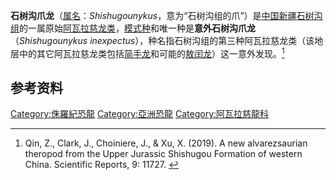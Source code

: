 {{Automatic taxobox
| fossil_range = [[晚侏罗世|晚侏罗世]]，~{{fossilrange|160.2|latest=Late Jurassic}} 
| image = Shishugounykus inexpectus skeletal reconstruction.png
| image_caption = 骨骼重建
| taxon = Shishugounykus
| authority = Qin ''et al.'', 2019 
| type_species = '''意外石树沟爪龙<br/>''Shishugounykus inexpectus'''''
| type_species_authority = Qin ''et al.'', 2019
| subdivision_ranks = 
| subdivision = 
}}

'''石树沟爪龙'''（[[属名|属名]]：''Shishugounykus''，意为“石树沟组的爪”）是[[中国|中国]][[新疆|新疆]][[石树沟组|石树沟组]]的一属原始[[阿瓦拉慈龙类|阿瓦拉慈龙类]]，[[模式种|模式种]]和唯一种是'''意外石树沟爪龙'''（''Shishugounykus inexpectus''），种名指石树沟组的第三种阿瓦拉慈龙类（该地层中的其它阿瓦拉慈龙类包括[[简手龙|简手龙]]和可能的[[敖闰龙|敖闰龙]]）这一意外发现。<ref>
Qin, Z., Clark, J., Choiniere, J., & Xu, X. (2019). A new alvarezsaurian theropod from the Upper Jurassic Shishugou Formation of western China. Scientific Reports, 9: 11727. {{doi|10.1038/s41598-019-48148-7}}
</ref>

== 参考资料 ==
{{reflist}}
{{手盜龍類|M.}}
{{Taxonbar|from=Q66438387}}
{{theropod-stub}}
[[Category:侏羅紀恐龍|Category:侏羅紀恐龍]]
[[Category:亞洲恐龍|Category:亞洲恐龍]]
[[Category:阿瓦拉慈龍科|Category:阿瓦拉慈龍科]]